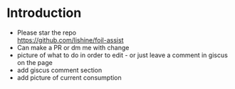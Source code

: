 # Introduction

- Please star the repo\
  https://github.com/lishine/foil-assist
- Can make a PR or dm me with change
- picture of what to do in order to edit - or just leave a comment in giscus on the page
- add giscus comment section
- add picture of current consumption
